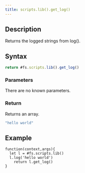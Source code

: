```yaml
---
title: scripts.lib().get_log()
---
```


## Description

Returns the logged strings from log().

## Syntax

```js
return #fs.scripts.lib().get_log()
```

### Parameters

There are no known parameters.

### Return

Returns an array.

```js
"hello world"
```

## Example

```JS
function(context,args){
  let l = #fs.scripts.lib()
  l.log('hello world')
	return l.get_log()
}
```
